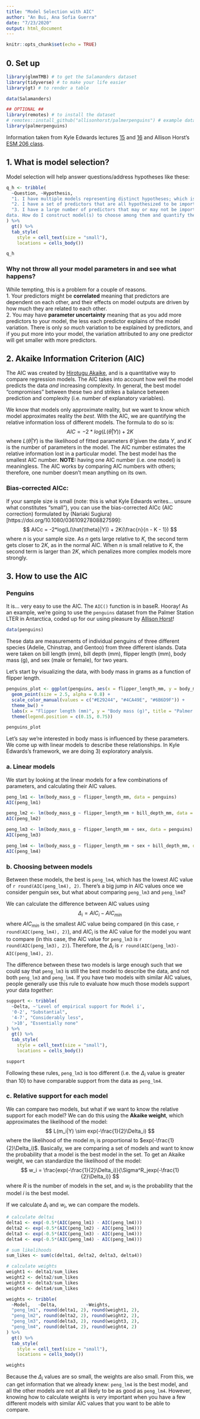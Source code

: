 ```yaml
---
title: "Model Selection with AIC"
author: "An Bui, Ana Sofia Guerra"
date: "7/23/2020"
output: html_document
---
```


```r
knitr::opts_chunk$set(echo = TRUE)
```

## 0. Set up
```r
library(glmmTMB) # to get the Salamanders dataset
library(tidyverse) # to make your life easier
library(gt) # to render a table

data(Salamanders)

## OPTIONAL ##
library(remotes) # to install the dataset
# remotes::install_github("allisonhorst/palmerpenguins") # example dataset
library(palmerpenguins)
```

Information taken from Kyle Edwards lectures [15](https://drive.google.com/file/d/0B5QCuGKrabF5ZzFyQ3VXaWNVRXM/view) and [16](https://drive.google.com/file/d/0B5QCuGKrabF5RzYxSEZuc0xoaVU/view) and Allison Horst's [ESM 206 class](https://github.com/allisonhorst/esm-206-lab-9).

## 1. What is model selection?

Model selection will help answer questions/address hypotheses like these:

```r
q_h <- tribble(
  ~Question, ~Hypothesis,
  "1. I have multiple models representing distinct hypotheses; which is best supported by the data?", "Different models represent different hypotheses.",
  "2. I have a set of predictors that are all hypothesized to be important for the response. Which are supported by the data? What is their relative importance? Should all be included in a single model, or should a smaller model of ‘significant’ predictors be used? How should such a smaller model be chosen?", "Different predictors represent different hypotheses (but a particular model could include one or more predictors)",
  "3. I have a large number of predictors that may or may not be important, and I want to do an exploratory analysis to see which are best supported by the
data. How do I construct model(s) to choose among them and quantify their importance?", "Not a hypothesis! Exploratory analysis / data mining / data dredging (not comparing a priori hypotheses, sifting for relationships)."
) %>% 
  gt() %>% 
  tab_style(
    style = cell_text(size = "small"),
    locations = cells_body())

q_h
```

### Why not throw all your model parameters in and see what happens?  
While tempting, this is a problem for a couple of reasons.  
1. Your predictors might be **correlated** meaning that predictors are dependent on each other, and their effects on model outputs are driven by how much they are related to each other.  
2. You may have **parameter uncertainty** meaning that as you add more predictors to your model, the less each predictor explains of the model variation. There is only _so much_ variation to be explained by predictors, and if you put more into your model, the variation attributed to any one predictor will get smaller with more predictors.

## 2. Akaike Information Criterion (AIC)

The AIC was created by [Hirotugu Akaike](https://www.ism.ac.jp/akaikememorial/index-e.html), and is a quantitative way to compare regression models. The AIC takes into account how well the model predicts the data _and_ increasing complexity. In general, the best model "compromises" between these two and strikes a balance between prediction and complexity (i.e. number of explanatory variables). 

We know that models only approximate reality, but we want to know which model approximates reality the _best_. With the AIC, we are quantifying the relative information loss of different models. The formula to do so is:
$$
AIC = -2*log(L(\hat{\theta}|Y)) + 2K
$$
where $L(\hat{\theta}|Y)$ is the likelihood of fitted parameters $\hat{\theta}$ given the data $Y$, and $K$ is the number of parameters in the model. The AIC number estimates the relative information lost in a particular model. The best model has the smallest AIC number. **NOTE:** having one AIC number (i.e. one model) is meaningless. The AIC works by comparing AIC numbers with others; therefore, one number doesn't mean anything on its own.  

### Bias-corrected AICc:
If your sample size is small (note: this is what Kyle Edwards writes... unsure what constitutes "small"), you can use the bias-corrected AICc (AIC correction) formulated by (Nariaki Sugiura)[https://doi.org/10.1080/03610927808827599]:
$$
AICc = -2*log(L(\hat{\theta}|Y)) + 2K(\frac{n}{n - K - 1})
$$
where $n$ is your sample size. As $n$ gets large relative to $K$, the second term gets closer to $2K$, as in the normal AIC. When $n$ is small relative to $K$, the second term is larger than $2K$, which penalizes more complex models more strongly.

## 3. How to use the AIC

### Penguins
It is... very easy to use the AIC. The `AIC()` function is in baseR. Hooray! As an example, we're going to use the `penguins` dataset from the Palmer Station LTER in Antarctica, coded up for our using pleasure by [Allison Horst](https://github.com/allisonhorst/palmerpenguins)!

```r
data(penguins)
```

These data are measurements of individual penguins of three different species (Adelie, Chinstrap, and Gentoo) from three different islands. Data were taken on bill length (mm), bill depth (mm), flipper length (mm), body mass (g), and sex (male or female), for two years.

Let's start by visualizing the data, with body mass in grams as a function of flipper length.

```r
penguins_plot <- ggplot(penguins, aes(x = flipper_length_mm, y = body_mass_g, color = species)) +
  geom_point(size = 2.5, alpha = 0.8) +
  scale_color_manual(values = c("#E29244", "#4CA49E", "#6B6D9F")) +
  theme_bw() +
  labs(x = "Flipper length (mm)", y = "Body mass (g)", title = "Palmer Penguins", color = "Species") +
  theme(legend.position = c(0.15, 0.75))

penguins_plot
```

Let's say we're interested in body mass is influenced by these parameters. We come up with linear models to describe these relationships. In Kyle Edwards's framework, we are doing 3) exploratory analysis.  

### a. Linear models

We start by looking at the linear models for a few combinations of parameters, and calculating their AIC values.

```r
peng_lm1 <- lm(body_mass_g ~ flipper_length_mm, data = penguins)
AIC(peng_lm1)

peng_lm2 <- lm(body_mass_g ~ flipper_length_mm + bill_depth_mm, data = penguins)
AIC(peng_lm2)

peng_lm3 <- lm(body_mass_g ~ flipper_length_mm + sex, data = penguins)
AIC(peng_lm3)

peng_lm4 <- lm(body_mass_g ~ flipper_length_mm + sex + bill_depth_mm, data = penguins)
AIC(peng_lm4)
```

### b. Choosing between models

Between these models, the best is `peng_lm4`, which has the lowest AIC value of `r round(AIC(peng_lm4), 2)`. There's a big jump in AIC values once we consider penguin sex, but what about comparing `peng_lm3` and `peng_lm4`?  

We can calculate the difference between AIC values using
$$
\Delta_i = AIC_i - AIC_{min}
$$
where $AIC_{min}$ is the smallest AIC value being compared (in this case, `r round(AIC(peng_lm4), 2)`), and $AIC_i$ is the AIC value for the model you want to compare (in this case, the AIC value for `peng_lm3` is `r round(AIC(peng_lm3), 2)`). Therefore, the $\Delta_i$ is `r round(AIC(peng_lm3)-AIC(peng_lm4), 2)`.

The difference between these two models is large enough such that we could say that `peng_lm3` is still the best model to describe the data, and not both `peng_lm3` and `peng_lm4`. If you have two models with similar AIC values, people generally use this rule to evaluate how much those models support your data _together_:
```r
support <- tribble(
  ~Delta, ~'Level of empirical support for Model i',
  '0-2', "Substantial",
  '4-7', "Considerably less",
  '>10', "Essentially none"
) %>% 
  gt() %>% 
  tab_style(
    style = cell_text(size = "small"),
    locations = cells_body())

support
```

Following these rules, `peng_lm3` is too different (i.e. the $\Delta_i$ value is greater than 10) to have comparable support from the data as `peng_lm4`.

### c. Relative support for each model

We can compare two models, but what if we want to know the relative support for each model? We can do this using the **Akaike weight**, which approximates the likelihood of the model:
$$
L(m_i|Y) \sim exp(-\frac{1}{2}\Delta_i)
$$
where the likelihood of the model $m_i$ is proportional to $exp(-\frac{1}{2}\Delta_i)$. Basically, we are comparing a set of models and want to know the probability that a model is the best model in the set. To get an Akaike weight, we can standardize the likelihood of the model:
$$
w_i = \frac{exp(-\frac{1}{2}\Delta_i)}{\Sigma^R_jexp(-\frac{1}{2}\Delta_i)}
$$
where $R$ is the number of models in the set, and $w_i$ is the probability that the model $i$ is the best model. 

If we calculate $\Delta_i$ and $w_i$, we can compare the models.

```r
# calculate deltai
delta1 <- exp(-0.5*(AIC(peng_lm1) - AIC(peng_lm4)))
delta2 <- exp(-0.5*(AIC(peng_lm2) - AIC(peng_lm4)))
delta3 <- exp(-0.5*(AIC(peng_lm3) - AIC(peng_lm4)))
delta4 <- exp(-0.5*(AIC(peng_lm4) - AIC(peng_lm4)))

# sum likelihoods
sum_likes <- sum(c(delta1, delta2, delta3, delta4))

# calculate weights
weight1 <- delta1/sum_likes
weight2 <- delta2/sum_likes
weight3 <- delta3/sum_likes
weight4 <- delta4/sum_likes
```

```r
weights <- tribble(
  ~Model,   ~Delta,           ~Weights,
  "peng_lm1", round(delta1, 2), round(weight1, 2),
  "peng_lm2", round(delta2, 2), round(weight2, 2),
  "peng_lm3", round(delta3, 2), round(weight3, 2),
  "peng_lm4", round(delta4, 2), round(weight4, 2)
) %>% 
  gt() %>% 
  tab_style(
    style = cell_text(size = "small"),
    locations = cells_body())

weights
```

Because the $\Delta_i$ values are so small, the weights are also small. From this, we can get information that we already knew: `peng_lm4` is the best model, and all the other models are not at all likely to be as good as `peng_lm4`. However, knowing how to calculate weights is _very_ important when you have a few different models with similar AIC values that you want to be able to compare.






